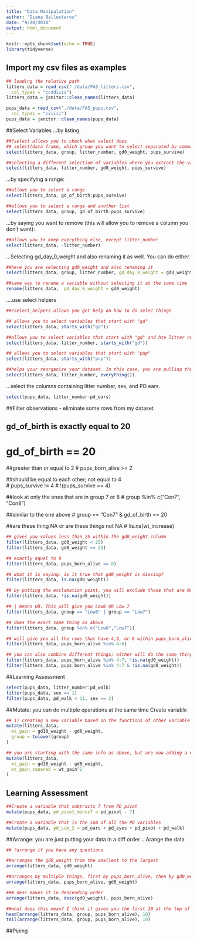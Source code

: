 ```yaml
---
title: "Data Manipulation"
author: "Diana Ballesteros"
date: "9/20/2018" 
output: html_document
---
```


```r
knitr::opts_chunk$set(echo = TRUE)
library(tidyverse)
```


## Import my csv files as examples 
```r
## loading the relative path 
litters_data = read_csv("./data/FAS_litters.csv",
  col_types = "ccddiiii")
litters_data = janitor::clean_names(litters_data)

pups_data = read_csv("./data/FAS_pups.csv",
  col_types = "ciiiii")
pups_data = janitor::clean_names(pups_data)


```

##Select Variables
...by listing
```r
##?select allows you to check what select does
## select(data frame, which group you want to select separated by commas)
select(litters_data, group, litter_number, gd0_weight, pups_survive)

##selecting a different selection of variables where you extract the variables I am interested in
select(litters_data, litter_number, gd0_weight, pups_survive)
```

...by specifying a range: 
```r

##allows you to select a range 
select(litters_data, gd_of_birth:pups_survive)

##allows you to select a range and another list 
select(litters_data, group, gd_of_birth:pups_survive)
```


...by saying you want to remove (this will allow you to remove a column you don't want): 
```r
##allows you to keep everything else, except litter_number
select(litters_data, -litter_number)
```

...Selecting gd_day_0_weight and also renaming it as well. You can do either. 
```r
##here you are selecting gd0_weight and also renaming it 
select(litters_data, group, litter_number, gd_day_0_weight = gd0_weight)

##same way to rename a variable without selecting it at the same time 
rename(litters_data,  gd_day_0_weight = gd0_weight)
```

....use select helpers
```r
##?select_helpers allows you get help on how to do selec things

## allows you to select variables that start with "gd"
select(litters_data, starts_with("gd"))

##allows you to select variables that start with "gd" and hte litter number 
select(litters_data, litter_number, starts_with("gd"))

## allows you to select variables that start with "pup"
select(litters_data, starts_with("pup"))

##helps your reorganize your dataset. In this case, you are pulling the litter_data, then telling it to bring in the litter_number as the first column, then bringing in everything else. 
select(litters_data, litter_number, everything())
```

...select the columns containing litter number, sex, and PD ears.
```r
select(pups_data, litter_number:pd_ears)
```

##Filter observations - eliminate some rows from my dataset 

## gd_of_birth is exactly equal to 20 
# gd_of_birth == 20

##greater than or equal to 2 
# pups_born_alive >= 2

##should be equal to each other; not equal to 4  
# pups_survive != 4
# !(pups_survive == 4)

##look at only the ones that are in group 7 or 8 
# group %in% c("Con7", "Con8")

##similar to the one above
# group == "Con7" & gd_of_birth == 20

##are these thing NA or are these things not NA
# !is.na(wt_increase)

```r
## gives you values less than 25 within the gd0_weight column 
filter(litters_data, gd0_weight < 25)
filter(litters_data, gd0_weight >= 25) 

## exactly equal to 8 
filter(litters_data, pups_born_alive == 8) 

## what it is saying: is it true that gd0_weight is missing? 
filter(litters_data, is.na(gd0_weight)) 

## by putting the exclamation point, you will exclude those that are NA
filter(litters_data, !is.na(gd0_weight)) 

## | means OR. This will give you Low8 OR Low 7 
filter(litters_data, group == "Low8" | group == "Low7")

## does the exact same thing as above 
filter(litters_data, group %in% c("Low8","Low7")) 

## will give you all the rows that have 4,5, or 6 within pups_born_alive 
filter(litters_data, pups_born_alive %in% 4:6)

## you can also combine different things; either will do the same thing, but comma is easier to read 
filter(litters_data, pups_born_alive %in% 4:7, !is.na(gd0_weight))
filter(litters_data, pups_born_alive %in% 4:7 & !is.na(gd0_weight))
```

##Learning Assessment 
```r
select(pups_data, litter_number:pd_walk)
filter(pups_data, sex == 1)
filter(pups_data, pd_walk < 11, sex == 2)
```


##Mutate: you can do multiple operations at the same time
Create variable 
```r

## 1) creating a new variable based on the functions of other variable and add in the weight gain variable. 2) tolower allows you to do lower case of whatever is inside. You aren't necessary changing the table (only in the console); put them in separate lines so that it looks cleaner; new variables getting added in at the end of the dataset 
mutate(litters_data,
  wt_gain = gd18_weight - gd0_weight,
  group = tolower(group)
)

## you are starting with the same info as above, but are now adding a new variable that is squaring it 
mutate(litters_data,
  wt_gain = gd18_weight - gd0_weight,
  wt_gain_squared = wt_gain^2
)
```

## Learning Assessment 
```r
##Create a variable that subtracts 7 from PD pivot
mutate(pups_data, pd_pivot_minus7 = pd_pivot - 7)

##Create a variable that is the sum of all the PD variables
mutate(pups_data, pd_sum_2 = pd_ears + pd_eyes + pd_pivot + pd_walk)
```

##Arrange: you are just putting your data in a diff order 
...Arange the data
```r
## ?arrange if you have any questions 

##arranges the gd0_weight from the smallest to the largest 
arrange(litters_data, gd0_weight)

##arranges by multiple things, first by pups_born_alive, then by gd0_weight
arrange(litters_data, pups_born_alive, gd0_weight)

### desc makes it in descending order
arrange(litters_data, desc(gd0_weight), pups_born_alive)

##what does this mean? I think it gives you the first 10 at the top of the list 
head(arrange(litters_data, group, pups_born_alive), 10)
tail(arrange(litters_data, group, pups_born_alive), 10)
```

##Piping 

